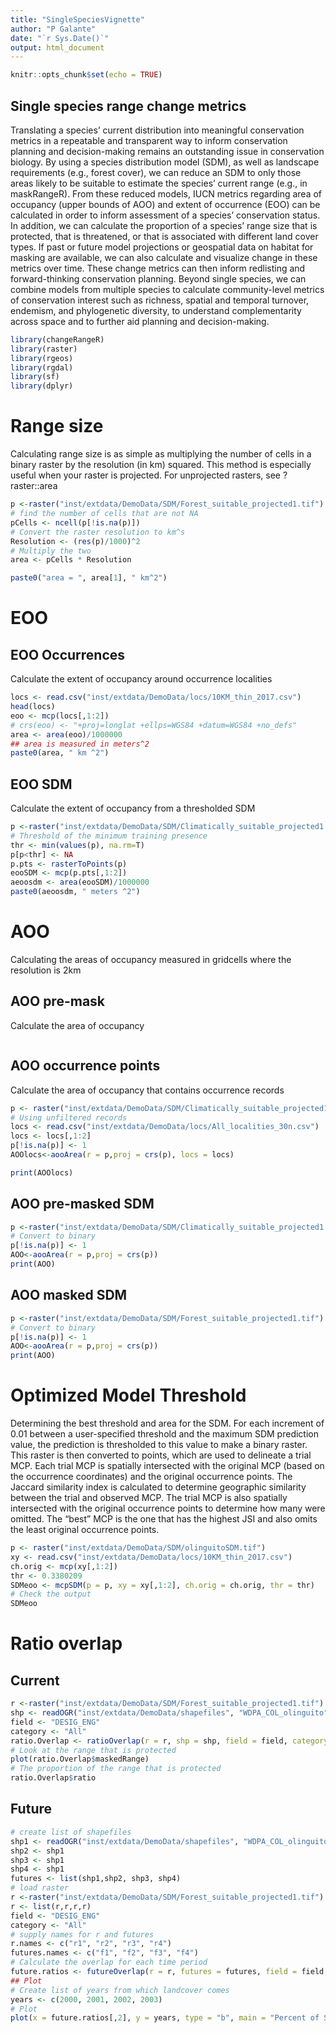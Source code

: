 ```yaml
---
title: "SingleSpeciesVignette"
author: "P Galante"
date: "`r Sys.Date()`"
output: html_document
---
```


```r
knitr::opts_chunk$set(echo = TRUE)
```

## Single species range change metrics

Translating a species’ current distribution into meaningful conservation metrics in a repeatable and transparent way to inform conservation planning and decision-making remains an outstanding issue in conservation biology. By using a species distribution model (SDM), as well as landscape requirements (e.g., forest cover), we can reduce an SDM to only those areas likely to be suitable to estimate the species’ current range (e.g., in maskRangeR). From these reduced models, IUCN metrics regarding area of occupancy (upper bounds of AOO) and extent of occurrence (EOO) can be calculated in order to inform assessment of a species’ conservation status.  In addition, we can calculate the proportion of a species’ range size that is protected, that is threatened, or that is associated with different land cover types. If past or future model projections or geospatial data on habitat for masking  are available, we can also calculate and visualize change in these metrics over time. These change metrics can then inform redlisting and forward-thinking conservation planning. Beyond single species, we can combine models from multiple species to calculate community-level metrics of conservation interest such as richness, spatial and temporal turnover, endemism, and phylogenetic diversity, to understand complementarity across space and to further aid planning and decision-making.


```r
library(changeRangeR)
library(raster)
library(rgeos)
library(rgdal)
library(sf)
library(dplyr)
```
# Range size

Calculating range size is as simple as multiplying the number of cells in a binary raster by the resolution (in km) squared.
This method is especially useful when your raster is projected. For unprojected rasters, see ?raster::area

```r
p <-raster("inst/extdata/DemoData/SDM/Forest_suitable_projected1.tif")
# find the number of cells that are not NA
pCells <- ncell(p[!is.na(p)])
# Convert the raster resolution to km^s
Resolution <- (res(p)/1000)^2
# Multiply the two
area <- pCells * Resolution

paste0("area = ", area[1], " km^2")
```

# EOO

## EOO Occurrences

Calculate the extent of occupancy around occurrence localities

```r
locs <- read.csv("inst/extdata/DemoData/locs/10KM_thin_2017.csv")
head(locs)
eoo <- mcp(locs[,1:2])
# crs(eoo) <- "+proj=longlat +ellps=WGS84 +datum=WGS84 +no_defs"
area <- area(eoo)/1000000
## area is measured in meters^2
paste0(area, " km ^2")
```

## EOO SDM

Calculate the extent of occupancy from a thresholded SDM

```r
p <-raster("inst/extdata/DemoData/SDM/Climatically_suitable_projected1.tif")
# Threshold of the minimum training presence
thr <- min(values(p), na.rm=T)
p[p<thr] <- NA
p.pts <- rasterToPoints(p)
eooSDM <- mcp(p.pts[,1:2])
aeoosdm <- area(eooSDM)/1000000
paste0(aeoosdm, " meters ^2")
```

# AOO

Calculating the areas of occupancy measured in gridcells where the resolution is 2km

## AOO pre-mask

Calculate the area of occupancy 

```r

```

## AOO occurrence points

Calculate the area of occupancy that contains occurrence records

```r
p <- raster("inst/extdata/DemoData/SDM/Climatically_suitable_projected1.tif")
# Using unfiltered records
locs <- read.csv("inst/extdata/DemoData/locs/All_localities_30n.csv")
locs <- locs[,1:2]
p[!is.na(p)] <- 1
AOOlocs<-aooArea(r = p,proj = crs(p), locs = locs)

print(AOOlocs)
```

## AOO pre-masked SDM
```r
p <-raster("inst/extdata/DemoData/SDM/Climatically_suitable_projected1.tif")
# Convert to binary
p[!is.na(p)] <- 1
AOO<-aooArea(r = p,proj = crs(p))
print(AOO)
```

## AOO masked SDM
```r
p <-raster("inst/extdata/DemoData/SDM/Forest_suitable_projected1.tif")
# Convert to binary
p[!is.na(p)] <- 1
AOO<-aooArea(r = p,proj = crs(p))
print(AOO)
```

# Optimized Model Threshold

Determining the best threshold and area for the SDM. For each increment of 0.01 between a user-specified threshold and the maximum SDM 
prediction value, the prediction is thresholded to this value to make a binary raster. This raster is then converted to points, which 
are used to delineate a trial MCP. Each trial MCP is spatially intersected with the original MCP (based on the occurrence coordinates) and
the original occurrence points. The Jaccard similarity index is calculated to determine geographic similarity between the trial and 
observed MCP. The trial MCP is also spatially intersected with the original occurrence points to determine how many were omitted. The 
"best" MCP is the one that has the highest JSI and also omits the least original occurrence points.

```r
p <- raster("inst/extdata/DemoData/SDM/olinguitoSDM.tif")
xy <- read.csv("inst/extdata/DemoData/locs/10KM_thin_2017.csv")
ch.orig <- mcp(xy[,1:2])
thr <- 0.3380209
SDMeoo <- mcpSDM(p = p, xy = xy[,1:2], ch.orig = ch.orig, thr = thr)
# Check the output
SDMeoo
```

# Ratio overlap

## Current 

```r
r <-raster("inst/extdata/DemoData/SDM/Forest_suitable_projected1.tif")
shp <- readOGR("inst/extdata/DemoData/shapefiles", "WDPA_COL_olinguito")
field <- "DESIG_ENG"
category <- "All"
ratio.Overlap <- ratioOverlap(r = r, shp = shp, field = field, category = category)
# Look at the range that is protected
plot(ratio.Overlap$maskedRange)
# The proportion of the range that is protected
ratio.Overlap$ratio
```


## Future 

```r
# create list of shapefiles
shp1 <- readOGR("inst/extdata/DemoData/shapefiles", "WDPA_COL_olinguito")
shp2 <- shp1
shp3 <- shp1
shp4 <- shp1
futures <- list(shp1,shp2, shp3, shp4)
# load raster
r <-raster("inst/extdata/DemoData/SDM/Forest_suitable_projected1.tif")
r <- list(r,r,r,r)
field <- "DESIG_ENG"
category <- "All"
# supply names for r and futures
r.names <- c("r1", "r2", "r3", "r4")
futures.names <- c("f1", "f2", "f3", "f4")
# Calculate the overlap for each time period
future.ratios <- futureOverlap(r = r, futures = futures, field = field, category = category, futures.names, r.names)
## Plot
# Create list of years from which landcover comes
years <- c(2000, 2001, 2002, 2003)
# Plot
plot(x = future.ratios[,2], y = years, type = "b", main = "Percent of SDM predicted to be protected")
```



